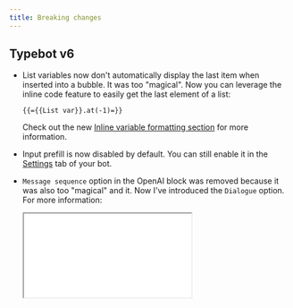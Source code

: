 ```yaml
---
title: Breaking changes
---
```


## Typebot v6

- List variables now don't automatically display the last item when inserted into a bubble. It was too "magical". Now you can leverage the inline code feature to easily get the last element of a list:

  ```
  {{={{List var}}.at(-1)=}}
  ```

  Check out the new [Inline variable formatting section](./editor/variables) for more information.

- Input prefill is now disabled by default. You can still enable it in the [Settings](./settings/overview) tab of your bot.

- `Message sequence` option in the OpenAI block was removed because it was also too "magical" and it. Now I've introduced the `Dialogue` option. For more information:

  <div
    style={{
      position: 'relative',
      paddingBottom: '64.5933014354067%',
      height: 0,
    }}
  >
    <iframe
      src="//player.bilibili.com/player.html?aid=410362249&bvid=BV1QG41167mK&cid=1382198621&p=1"
      mozallowfullscreen
      allowFullScreen
      style={{
        position: 'absolute',
        top: 0,
        left: 0,
        width: '100%',
        height: '100%',
      }}
    />
  </div>
